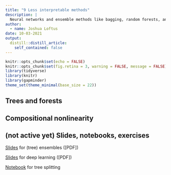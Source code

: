 ```yaml
---
title: "9 Less interpretable methods"
description: |
  Neural networks and ensemble methods like bagging, random forests, and boosting can greatly increase predictive accuracy at the cost of ease of interpretation.
author:
  - name: Joshua Loftus
date: 10-03-2021
output:
  distill::distill_article:
    self_contained: false
---
```


```r
knitr::opts_chunk$set(echo = FALSE)
knitr::opts_chunk$set(fig.retina = 3, warning = FALSE, message = FALSE)
library(tidyverse)
library(knitr)
library(gapminder)
theme_set(theme_minimal(base_size = 22))
```

## Trees and forests

## Compositional nonlinearity

## (not active yet) Slides, notebooks, exercises

[Slides](slides/09-1-ensembles.html) for (tree) ensembles ([PDF])

[Slides](slides/09-2-composition.html) for deep learning ([PDF])

[Notebook](notebooks/tree_splits.html) for tree splitting

